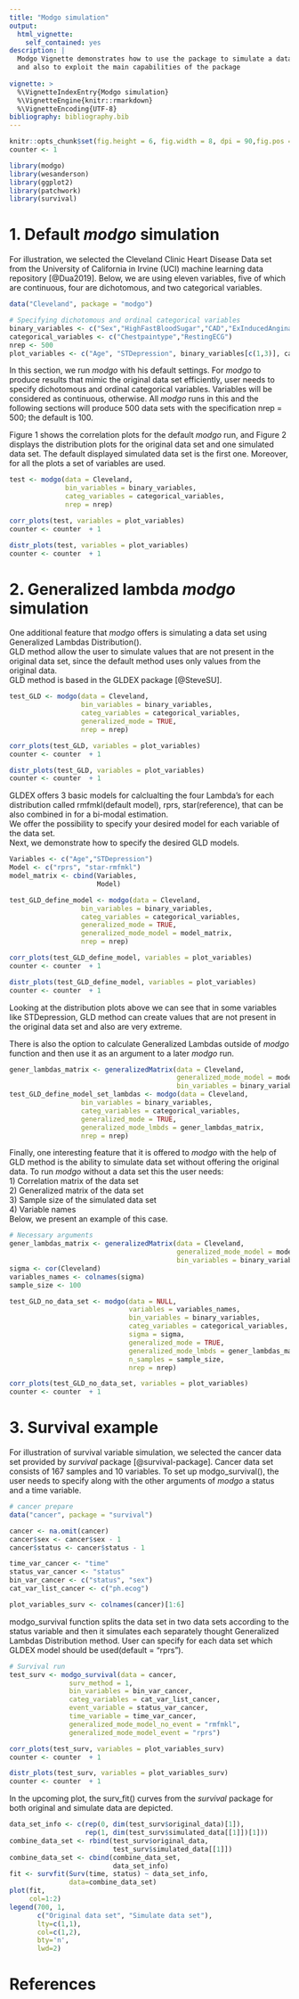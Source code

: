 ---
title: "Modgo simulation"
output:
  html_vignette:
    self_contained: yes
description: |
  Modgo Vignette demonstrates how to use the package to simulate a data set, 
  and also to exploit the main capabilities of the package
  
vignette: >
  %\VignetteIndexEntry{Modgo simulation}
  %\VignetteEngine{knitr::rmarkdown}
  %\VignetteEncoding{UTF-8}
bibliography: bibliography.bib
---
```{r include = FALSE}
knitr::opts_chunk$set(fig.height = 6, fig.width = 8, dpi = 90,fig.pos = "H")
counter <- 1
```


```{r setup, warning=FALSE, include = FALSE}
library(modgo)
library(wesanderson)
library(ggplot2)
library(patchwork)
library(survival)
```
# 1. Default *modgo* simulation

For illustration, we selected the Cleveland Clinic Heart Disease Data set from the University of California in Irvine (UCI) machine learning data repository [@Dua2019]. 
Below, we are using eleven variables, five of which are continuous, four are dichotomous, and two categorical variables.
```{r data}
data("Cleveland", package = "modgo")
```

```{r basic_arguments}
# Specifying dichotomous and ordinal categorical variables
binary_variables <- c("Sex","HighFastBloodSugar","CAD","ExInducedAngina")
categorical_variables <- c("Chestpaintype","RestingECG")
nrep <- 500
plot_variables <- c("Age", "STDepression", binary_variables[c(1,3)], categorical_variables)
```

In this section, we run *modgo* with his default settings. For *modgo* to produce
results that mimic the original data set efficiently, user needs to specify dichotomous and ordinal categorical variables. Variables will be considered as continuous, otherwise. All *modgo* runs in this and the following sections will produce 500 data sets with the specification nrep = 500; the default is 100. 

Figure 1 shows the correlation plots for the default *modgo* run, and Figure 2 displays the distribution plots for the original data set and one simulated data set. The default displayed simulated data set is the first one.
Moreover, for all the plots a set of variables are used.
```{r default_test}
test <- modgo(data = Cleveland,
              bin_variables = binary_variables,
              categ_variables = categorical_variables,
              nrep = nrep)
```


 

```{r correlation_default,echo=FALSE, fig.cap=paste0("Figure ",counter,": Correlation plots for a default *modgo* run.")}
corr_plots(test, variables = plot_variables)
counter <- counter  + 1
```

 
```{r distr_default,echo=FALSE, fig.cap=paste0("Figure ",counter,": Distribution plots for a default *modgo* run.")}
distr_plots(test, variables = plot_variables)
counter <- counter  + 1
```


# 2. Generalized lambda *modgo* simulation

One additional feature that *modgo* offers is simulating a data set using
Generalized Lambdas Distribution().  
GLD method allow the user to simulate values that are not present in the
original data set, since the default method uses only values from the original
data.  
GLD method is based in the GLDEX package [@SteveSU].



```{r GLD_run}
test_GLD <- modgo(data = Cleveland,
                  bin_variables = binary_variables,
                  categ_variables = categorical_variables,
                  generalized_mode = TRUE,
                  nrep = nrep)
```



```{r correlation_GLD, echo=FALSE, fig.cap=paste0("Figure ",counter,": Correlation plots for Generalized Lambda Distribtion *modgo* run")}
corr_plots(test_GLD, variables = plot_variables)
counter <- counter  + 1
```

```{r distr_GLD, echo=FALSE, fig.cap=paste0("Figure ",counter,": Distribution plot for Generalized Lambda Distribtion *modgo* run")}
distr_plots(test_GLD, variables = plot_variables)
counter <- counter  + 1
```

GLDEX offers 3 basic models for calclualting the four Lambda's for each
distribution called rmfmkl(default model), rprs, star(reference), that can be also combined in
for a bi-modal estimation.  
We offer the possibility to specify your desired model for each variable of the 
data set.  
Next, we demonstrate how to specify the desired GLD models.



```{r arguments_GLD_def_model}
Variables <- c("Age","STDepression")
Model <- c("rprs", "star-rmfmkl")
model_matrix <- cbind(Variables,
                      Model)
```

```{r GLD_run_def_model}
test_GLD_define_model <- modgo(data = Cleveland,
                  bin_variables = binary_variables,
                  categ_variables = categorical_variables,
                  generalized_mode = TRUE,
                  generalized_mode_model = model_matrix,
                  nrep = nrep)
```


 
```{r correlation_GLD_def_model, echo=FALSE, fig.cap=paste0("Figure ",counter,": Correlation plots for Generalized Lambda Distribtion *modgo* run with specified GLD models")}
corr_plots(test_GLD_define_model, variables = plot_variables)
counter <- counter  + 1
```

```{r distr_GLD_def_model,echo=FALSE, fig.cap=paste0("Figure ",counter,": Distribution plots for Generalized Lambda Distribtion *modgo* run with specified GLD models")}
distr_plots(test_GLD_define_model, variables = plot_variables)
counter <- counter  + 1
```
  
Looking at the distribution plots above we can see that in some variables like
STDepression, GLD method can create values that are not present in the original
data set and also are very extreme.

There is also the option to calculate Generalized Lambdas outside of *modgo*
function and then use it as an argument to a later *modgo* run.

```{r GLD_run_def_model_set_lambdas}
gener_lambdas_matrix <- generalizedMatrix(data = Cleveland,
                                          generalized_mode_model = model_matrix,
                                          bin_variables = binary_variables) 
test_GLD_define_model_set_lambdas <- modgo(data = Cleveland,
                  bin_variables = binary_variables,
                  categ_variables = categorical_variables,
                  generalized_mode = TRUE,
                  generalized_mode_lmbds = gener_lambdas_matrix,
                  nrep = nrep)
```

Finally, one interesting feature that it is offered to *modgo* with the help of 
GLD method is the ability to simulate data set without offering the original data.
To run *modgo* without a data set this the user needs:  
1) Correlation matrix of the data set  
2) Generalized matrix of the data set  
3) Sample size of the simulated data set  
4) Variable names  
Below, we present an example of this case.
```{r GLD_run_no_data_set}
# Necessary arguments
gener_lambdas_matrix <- generalizedMatrix(data = Cleveland,
                                          generalized_mode_model = model_matrix,
                                          bin_variables = binary_variables)
sigma <- cor(Cleveland)
variables_names <- colnames(sigma)
sample_size <- 100

test_GLD_no_data_set <- modgo(data = NULL,
                              variables = variables_names,
                              bin_variables = binary_variables,
                              categ_variables = categorical_variables,
                              sigma = sigma,
                              generalized_mode = TRUE,
                              generalized_mode_lmbds = gener_lambdas_matrix,
                              n_samples = sample_size,
                              nrep = nrep)


```


```{r correlation_GLD_run_no_data_set, echo=FALSE, fig.cap=paste0("Figure ",counter,": Correlation plots for Generalized Lambda Distribtion *modgo* run without providing a data set")}
corr_plots(test_GLD_no_data_set, variables = plot_variables)
counter <- counter  + 1
```

# 3. Survival example

For illustration of survival variable simulation, we selected the cancer data set
provided by *survival* package [@survival-package]. Cancer data set consists of 167 samples and
10 variables. To set up modgo_survival(), the user needs to specify along with 
the other arguments of *modgo* a status and a time variable.
```{r survival_data_set}
# cancer prepare
data("cancer", package = "survival")

cancer <- na.omit(cancer)
cancer$sex <- cancer$sex - 1
cancer$status <- cancer$status - 1

time_var_cancer <- "time"
status_var_cancer <- "status"
bin_var_cancer <- c("status", "sex")
cat_var_list_cancer <- c("ph.ecog")

plot_variables_surv <- colnames(cancer)[1:6]

```

modgo_survival function splits the data set in two data sets according to
the status variable and then it simulates each separately thought Generalized
Lambdas Distribution method. User can specify for each data set which GLDEX
model should be used(default = "rprs").

```{r survival_data_set_run}
# Survival run
test_surv <- modgo_survival(data = cancer,
               surv_method = 1,
               bin_variables = bin_var_cancer,
               categ_variables = cat_var_list_cancer,
               event_variable = status_var_cancer,
               time_variable = time_var_cancer,
               generalized_mode_model_no_event = "rmfmkl",
               generalized_mode_model_event = "rprs")

```

```{r survival_data_set_corr, echo=FALSE, fig.cap=paste0("Figure ",counter,": Correlation plots for modgo_survival run")}
corr_plots(test_surv, variables = plot_variables_surv)
counter <- counter  + 1
```

```{r survival_data_set_distr, echo=FALSE, fig.cap=paste0("Figure ",counter,": Distribution plots for modgo_survival run")}
distr_plots(test_surv, variables = plot_variables_surv)
counter <- counter  + 1
```

In the upcoming plot, the surv_fit() curves from the *survival* package for both
original and simulate data are depicted.  
```{r survival_data_set_coxplots, fig.cap=paste0("Figure ",counter,": Survival fit curves plot for modgo_survival run")}
data_set_info <- c(rep(0, dim(test_surv$original_data)[1]),
                   rep(1, dim(test_surv$simulated_data[[1]])[1]))
combine_data_set <- rbind(test_surv$original_data,
                          test_surv$simulated_data[[1]])
combine_data_set <- cbind(combine_data_set,
                          data_set_info)
fit <- survfit(Surv(time, status) ~ data_set_info,
               data=combine_data_set)
plot(fit,
     col=1:2)
legend(700, 1,
       c("Original data set", "Simulate data set"),
       lty=c(1,1),
       col=c(1,2),
       bty='n',
       lwd=2)
```

# References